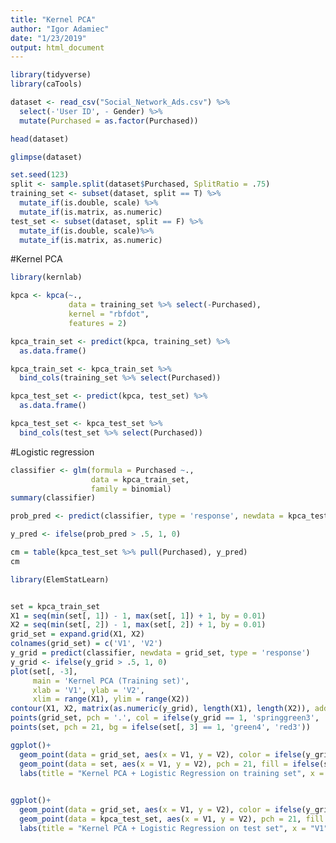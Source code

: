 ```yaml
---
title: "Kernel PCA"
author: "Igor Adamiec"
date: "1/23/2019"
output: html_document
---
```


```r
library(tidyverse)
library(caTools)
```
```r
dataset <- read_csv("Social_Network_Ads.csv") %>% 
  select(-'User ID', - Gender) %>% 
  mutate(Purchased = as.factor(Purchased)) 
```
```r
head(dataset)
```
```r
glimpse(dataset)
```

```r
set.seed(123)
split <- sample.split(dataset$Purchased, SplitRatio = .75)
training_set <- subset(dataset, split == T) %>% 
  mutate_if(is.double, scale) %>% 
  mutate_if(is.matrix, as.numeric)
test_set <- subset(dataset, split == F) %>% 
  mutate_if(is.double, scale)%>% 
  mutate_if(is.matrix, as.numeric)
```

#Kernel PCA
```r
library(kernlab)
```
```r
kpca <- kpca(~.,
             data = training_set %>% select(-Purchased),
             kernel = "rbfdot",
             features = 2)
```

```r
kpca_train_set <- predict(kpca, training_set) %>% 
  as.data.frame()
```

```r
kpca_train_set <- kpca_train_set %>% 
  bind_cols(training_set %>% select(Purchased))
```

```r
kpca_test_set <- predict(kpca, test_set) %>% 
  as.data.frame()
```

```r
kpca_test_set <- kpca_test_set %>% 
  bind_cols(test_set %>% select(Purchased))
```

#Logistic regression

```r
classifier <- glm(formula = Purchased ~., 
                  data = kpca_train_set,
                  family = binomial)
summary(classifier)
```

```r
prob_pred <- predict(classifier, type = 'response', newdata = kpca_test_set %>% select(-Purchased))
```

```r
y_pred <- ifelse(prob_pred > .5, 1, 0)
```

```r
cm = table(kpca_test_set %>% pull(Purchased), y_pred)
cm
```

```r
library(ElemStatLearn)
```
```r

```

```r
set = kpca_train_set
X1 = seq(min(set[, 1]) - 1, max(set[, 1]) + 1, by = 0.01)
X2 = seq(min(set[, 2]) - 1, max(set[, 2]) + 1, by = 0.01)
grid_set = expand.grid(X1, X2)
colnames(grid_set) = c('V1', 'V2')
y_grid = predict(classifier, newdata = grid_set, type = 'response')
y_grid <- ifelse(y_grid > .5, 1, 0)
plot(set[, -3],
     main = 'Kernel PCA (Training set)',
     xlab = 'V1', ylab = 'V2',
     xlim = range(X1), ylim = range(X2))
contour(X1, X2, matrix(as.numeric(y_grid), length(X1), length(X2)), add = TRUE)
points(grid_set, pch = '.', col = ifelse(y_grid == 1, 'springgreen3', 'tomato'))
points(set, pch = 21, bg = ifelse(set[, 3] == 1, 'green4', 'red3'))
```
```r
ggplot()+
  geom_point(data = grid_set, aes(x = V1, y = V2), color = ifelse(y_grid == 1, 'springgreen3', 'tomato'))+
  geom_point(data = set, aes(x = V1, y = V2), pch = 21, fill = ifelse(set$Purchased == 1,  'green4', 'red3'), color = "black")+
  labs(title = "Kernel PCA + Logistic Regression on training set", x = "V1", y = "V2")
  
```

```r
ggplot()+
  geom_point(data = grid_set, aes(x = V1, y = V2), color = ifelse(y_grid == 1, 'springgreen3', 'tomato'))+
  geom_point(data = kpca_test_set, aes(x = V1, y = V2), pch = 21, fill = ifelse(test_set$Purchased == 1,  'green4', 'red3'), color = "black")+
  labs(title = "Kernel PCA + Logistic Regression on test set", x = "V1", y = "V2")
  
```


